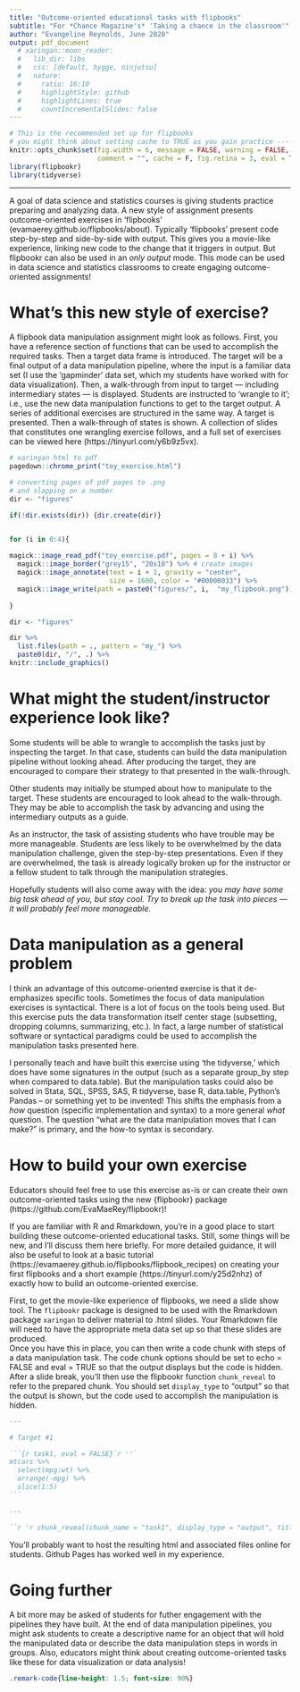 ```yaml
---
title: "Outcome-oriented educational tasks with flipbooks"
subtitle: "For *Chance Magazine's* 'Taking a chance in the classroom'"
author: "Evangeline Reynolds, June 2020"
output: pdf_document
  # xaringan::moon_reader:
  #   lib_dir: libs
  #   css: [default, hygge, ninjutsu]
  #   nature:
  #     ratio: 16:10
  #     highlightStyle: github
  #     highlightLines: true
  #     countIncrementalSlides: false
---
```





```r
# This is the recommended set up for flipbooks
# you might think about setting cache to TRUE as you gain practice --- building flipbooks from scracth can be time consuming
knitr::opts_chunk$set(fig.width = 6, message = FALSE, warning = FALSE, 
                      comment = "", cache = F, fig.retina = 3, eval = T)
library(flipbookr)
library(tidyverse)
```





---

A goal of data science and statistics courses is giving students practice preparing and analyzing data.  A new style of assignment presents outcome-oriented exercises in 'flipbooks' (evamaerey.github.io/flipbooks/about).  Typically 'flipbooks' present code step-by-step and side-by-side with output. This gives you a movie-like experience, linking new code to the change that it triggers in output.  But flipbookr can also be used in an *only output* mode.  This mode can be used in data science and statistics classrooms to create engaging outcome-oriented assignments!  

# What's this new style of exercise?

A flipbook data manipulation assignment might look as follows.  First, you have a reference section of functions that can be used to accomplish the required tasks. Then a target data frame is introduced.  The target will be a final output of a data manipulation pipeline, where the input is a familiar data set (I use the 'gapminder' data set, which my students have worked with for data visualization). Then, a walk-through from input to target --- including intermediary states --- is displayed.  Students are instructed to 'wrangle to it'; i.e., use the new data manipulation functions to get to the target output.  A series of additional exercises are structured in the same way. A target is presented. Then a walk-through of states is shown. A collection of slides that constitutes one wrangling exercise follows, and a full set of exercises can be viewed here (https://tinyurl.com/y6b9z5vx). 


```r
# xaringan html to pdf
pagedown::chrome_print("toy_exercise.html")

# converting pages of pdf pages to .png
# and slapping on a number
dir <- "figures"

if(!dir.exists(dir)) {dir.create(dir)}


for (i in 0:4){
  
magick::image_read_pdf("toy_exercise.pdf", pages = 8 + i) %>% 
  magick::image_border("grey15", "20x10") %>% # create images
  magick::image_annotate(text = i + 1, gravity = "center", 
                         size = 1600, color = "#00000033") %>% 
  magick::image_write(path = paste0("figures/", i,  "my_flipbook.png")) 
  
}
```

```r
dir <- "figures"

dir %>% 
  list.files(path = ., pattern = "my_") %>% 
  paste0(dir, "/", .) %>% 
knitr::include_graphics()
```


# What might the student/instructor experience look like?

Some students will be able to wrangle to accomplish the tasks just by inspecting the target.  In that case, students can build the data manipulation pipeline without looking ahead.  After producing the target, they are encouraged to compare their strategy to that presented in the walk-through.  

Other students may initially be stumped about how to manipulate to the target. These students are encouraged to look ahead to the walk-through. They may be able to accomplish the task by advancing and using the intermediary outputs as a guide.    

As an instructor, the task of assisting students who have trouble may be more manageable.  Students are less likely to be overwhelmed by the data manipulation challenge, given the step-by-step presentations.  Even if they are overwhelmed, the task is already logically broken up for the instructor or a fellow student to talk through the manipulation strategies.

Hopefully students will also come away with the idea:  *you may have some big task ahead of you, but stay cool.  Try to break up the task into pieces --- it will probably feel more manageable.*  


# Data manipulation as a general problem 

I think an advantage of this outcome-oriented exercise is that it de-emphasizes specific tools. Sometimes the focus of data manipulation exercises is syntactical. There is a lot of  focus on the tools being used.  But this exercise puts the data transformation itself center stage (subsetting, dropping columns, summarizing, etc.).  In fact, a large number of statistical software or syntactical paradigms could be used to accomplish the manipulation tasks presented here.  

I personally teach and have built this exercise using 'the tidyverse,' which does have some signatures in the output (such as a separate group_by step when compared to data.table).  But the manipulation tasks could also be solved in Stata, SQL, SPSS, SAS, R tidyverse, base R, data.table, Python's Pandas -- or something yet to be invented!  This shifts the emphasis from a *how* question (specific implementation and syntax) to a more general *what* question. The question "what are the data manipulation moves that I can make?" is primary, and the how-to syntax is secondary. 

# How to build your own exercise

Educators should feel free to use this exercise as-is or can create their own outcome-oriented tasks using the new {flipbookr} package (https://github.com/EvaMaeRey/flipbookr)! 

If you are familiar with R and Rmarkdown, you're in a good place to start building these outcome-oriented educational tasks.  Still, some things will be new, and I'll discuss them here briefly.  For more detailed guidance, it will also be useful to look at a basic tutorial (https://evamaerey.github.io/flipbooks/flipbook_recipes) on creating your first flipbooks and a short example (https://tinyurl.com/y25d2nhz) of exactly how to build an outcome-oriented exercise.

First, to get the movie-like experience of flipbooks, we need a slide show tool.  The `flipbookr` package is designed to be used with the Rmarkdown package `xaringan` to deliver material to .html slides.  Your Rmarkdown file will need to have the appropriate meta data set up so that these slides are produced.  
Once you have this in place, you can then write a code chunk with steps of a data manipulation task.  The code chunk options should be set to echo = FALSE and eval = TRUE so that the output displays but the code is hidden.  After a slide break, you'll then use the flipbookr function `chunk_reveal` to refer to the prepared chunk.  You should set `display_type` to "output" so that the output is shown, but the code used to accomplish the manipulation is hidden.

````markdown
---

# Target #1

```{r task1, eval = FALSE}`r ''`
mtcars %>% 
  select(mpg:wt) %>% 
  arrange(-mpg) %>% 
  slice(1:5)
```
````

```markdown
---

``r 'r chunk_reveal(chunk_name = "task1", display_type = "output", title = "## Walk-through #1" )'``
``` 


You'll probably want to host the resulting html and associated files online for students.  Github Pages has worked well in my experience. 

# Going further

A bit more may be asked of students for futher engagement with the pipelines they have built.  At the end of data manipulation pipelines, you might ask students to create a descriptive name for an object that will hold the manipulated data or describe the data manipulation steps in words in groups. Also, educators might think about creating outcome-oriented tasks like these for data visualization or data analysis!



```css
.remark-code{line-height: 1.5; font-size: 90%}
```



<!-- Chance is a quarterly non-technical statistics magazine published jointly by the American Statistical Association and Taylor \& Francis Group. It was established in 1988, and Taylor \& Francis has published it since 2012. The magazine sponsors the blog "The Statistics Forum", which allows anyone to post their thoughts on probability and statistics. -->

<!-- https://chance.amstat.org/ -->

<!-- https://chance.amstat.org/category/columns/taking-a-chance-in-the-classroom/ -->

<!-- --- -->

<!-- CHANCE is copublished quarterly by the American Statistical Association and Taylor & Francis Group The magazine is designed for anyone who has an interest in the analysis of data, informally highlighting sound statistical practice. CHANCE is not a technical magazine, but rather a cultural record of an evolving field, intended to entertain as well as inform. -->

<!-- Since its creation in 1988, CHANCE has covered such topics as the 1990 census adjustment and the redesigned population survey, sports, the environment, DNA evidence in the courts, a variety of medical issues—even how to win on "Jeopardy." CHANCE offers a unique opportunity to reach beyond statistics professionals to a more general audience. -->

<!-- While we invite authors to submit articles in ready-to-publish form, we also encourage prospective authors to submit ideas for articles or articles that are not yet in final form, and we will try to help with their development. -->

<!-- --- -->

<!-- Writing for CHANCE -->
<!-- We prefer short manuscripts of 10 to 15 double-spaced typewritten pages. Authors are encouraged to write in a relaxed, expository style; opinion, humor, and historical comments can (and should) be intermingled to make lively reading. Additional suggestions regarding writing for CHANCE are offered under Hints for Authors. -->

<!-- Submitting Files -->
<!-- Submit material via email as a PDF document and a Microsoft Word file to the editor at the following address: -->

<!-- Amanda Plunkett -->
<!-- CHANCE Editor -->
<!-- chancemag.editor@gmail.com -->
<!-- CHANCE Style -->
<!-- Details for listing and citing references are given in the ASA Magazine Style Guide (PDF). -->
